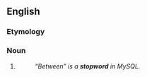 {{also|stop word}}
==English==

===Etymology===
{{compound|en|stop|word}}

===Noun===
{{en-noun}}

# {{alternative spelling of|en|stop word}}
#: ''“Between” is a '''stopword''' in MySQL.''